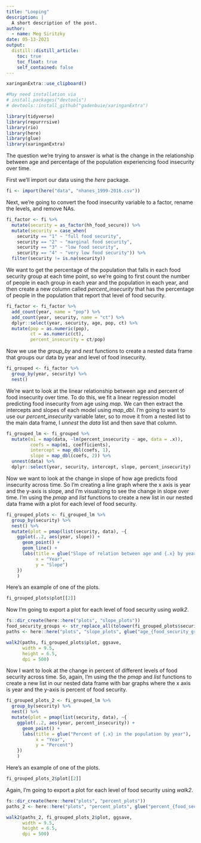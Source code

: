 ```yaml
---
title: "Looping"
description: |
  A short description of the post.
author:
  - name: Meg Siritzky
date: 05-13-2021
output:
  distill::distill_article:
    toc: true
    toc_float: true
    self_contained: false
---
```



```r
xaringanExtra::use_clipboard()

#May need installation via 
# install.packages("devtools")
# devtools::install_github("gadenbuie/xaringanExtra")
```


```r
library(tidyverse)
library(repurrrsive)
library(rio)
library(here)
library(glue)
library(xaringanExtra)
```

The question we're trying to answer is what is the change in the relationship between age and percentage of the population experiencing food insecurity over time.

First we'll import our data using the _here_ package.

```r
fi <- import(here("data", "nhanes_1999-2016.csv"))
```

Next, we're going to convert the food insecurity variable to a factor, rename the levels, and remove NAs.

```r
fi_factor <- fi %>% 
  mutate(security = as_factor(hh_food_secure)) %>% 
  mutate(security = case_when(
    security == "1" ~ "full food security",
    security == "2" ~ "marginal food security",
    security == "3" ~ "low food security",
    security == "4" ~ "very low food security")) %>% 
  filter(security != is.na(security))
```

We want to get the percentage of the population that falls in each food security group at each time point, so we're going to first count the number of people in each group in each year and the population in each year, and then create a new column called _percent_insecurity_ that has the percentage of people in the population that report that level of food security.

```r
fi_factor <- fi_factor %>% 
  add_count(year, name = "pop") %>% 
  add_count(year, security, name = "ct") %>% 
  dplyr::select(year, security, age, pop, ct) %>% 
  mutate(pop = as.numeric(pop),
         ct = as.numeric(ct),
         percent_insecurity = ct/pop)
```

Now we use the _group_by_ and _nest_ functions to create a nested data frame that groups our data by year and  level of food insecurity. 

```r
fi_grouped <- fi_factor %>% 
  group_by(year, security) %>% 
  nest()
```

We're want to look at the linear relationship between age and percent of food insecurity over time. To do this, we fit a linear regression model predicting food insecurity from age using _map_. We can then extract the intercepts and slopes of each model using _map_dbl_. I'm going to want to use our _percent_insecurity_ variable later, so to move it from a nested list to the main data frame, I _unnest_ the _data_ list and then save that column.

```r
fi_grouped_lm <- fi_grouped %>% 
  mutate(m1 = map(data, ~lm(percent_insecurity ~ age, data = .x)),
         coefs = map(m1, coefficients),
         intercept = map_dbl(coefs, 1),
         slope = map_dbl(coefs, 2)) %>% 
  unnest(data) %>% 
  dplyr::select(year, security, intercept, slope, percent_insecurity)
```

Now we want to look at the change in slope of how age predicts food insecurity across time. So I'm creating a line graph where the x axis is year and the y-axis is slope, and I'm visualizing to see the change in slope over time. I'm using the _pmap_ and _list_ functions to create a new list in our nested data frame with a plot for each level of food security.

```r
fi_grouped_plots <- fi_grouped_lm %>%
  group_by(security) %>%
  nest() %>%
  mutate(plot = pmap(list(security, data), ~{
    ggplot(..2, aes(year, slope)) +
      geom_point() +
      geom_line() +
      labs(title = glue("Slope of relation between age and {.x} by year"),
           x = "Year",
           y = "Slope")
    })
    )
```

Here's an example of one of the plots.

```r
fi_grouped_plots$plot[[2]]
```

Now I'm going to export a plot for each level of food security using _walk2_.

```r
fs::dir_create(here::here("plots", "slope_plots"))
food_security_groups <- str_replace_all(tolower(fi_grouped_plots$security), " ", "-")
paths <- here::here("plots", "slope_plots", glue("age_{food_security_groups}.png"))

walk2(paths, fi_grouped_plots$plot, ggsave,
      width = 9.5, 
      height = 6.5,
      dpi = 500)
```

Now I want to look at the change in percent of different levels of food security across time. So, again, I'm using the the _pmap_ and _list_ functions to create a new list in our nested data frame with bar graphs where the x axis is year and the y-axis is percent of food security.

```r
fi_grouped_plots_2 <- fi_grouped_lm %>%
  group_by(security) %>%
  nest() %>%
  mutate(plot = pmap(list(security, data), ~{
    ggplot(..2, aes(year, percent_insecurity)) +
      geom_point() +
      labs(title = glue("Percent of {.x} in the population by year"),
           x = "Year",
           y = "Percent")
    })
    )
```

Here's an example of one of the plots.

```r
fi_grouped_plots_2$plot[[2]]
```

Again, I'm going to export a plot for each level of food security using _walk2_.

```r
fs::dir_create(here::here("plots", "percent_plots"))
paths_2 <- here::here("plots", "percent_plots", glue("percent_{food_security_groups}.png"))

walk2(paths_2, fi_grouped_plots_2$plot, ggsave,
      width = 9.5, 
      height = 6.5,
      dpi = 500)
```

